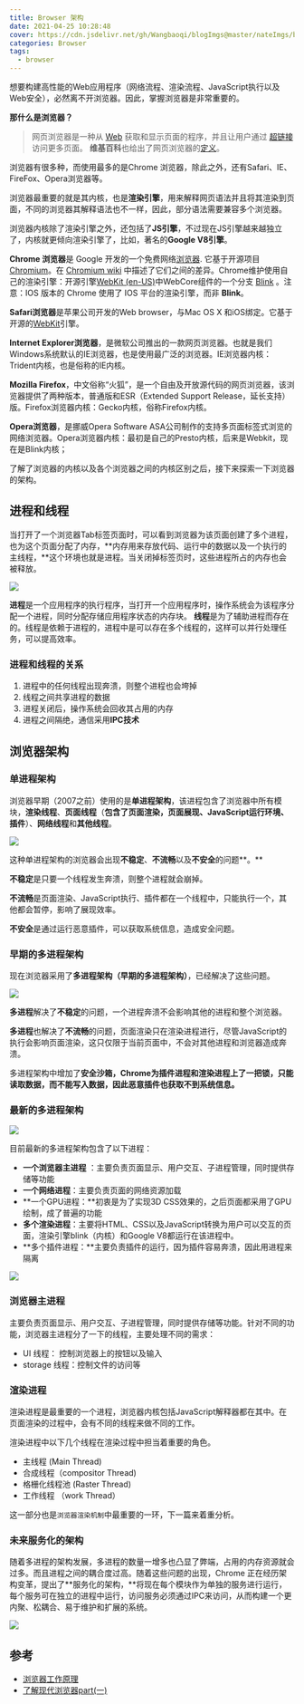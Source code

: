 ```yaml
---
title: Browser 架构
date: 2021-04-25 10:28:48
cover: https://cdn.jsdelivr.net/gh/Wangbaoqi/blogImgs@master/nateImgs/browser/bg/frame.png
categories: Browser
tags: 
  - browser
---
```


想要构建高性能的Web应用程序（网络流程、渲染流程、JavaScript执行以及Web安全），必然离不开浏览器。因此，掌握浏览器是非常重要的。

**那什么是浏览器？**

> 网页浏览器是一种从 [Web](https://developer.mozilla.org/zh-CN/docs/Glossary/World_Wide_Web) 获取和显示页面的程序，并且让用户通过 [超链接](https://developer.mozilla.org/zh-CN/docs/Glossary/Hyperlink) 访问更多页面。 **维基百科**也给出了网页浏览器的[定义](https://zh.wikipedia.org/wiki/%E7%BD%91%E9%A1%B5%E6%B5%8F%E8%A7%88%E5%99%A8)。

浏览器有很多种，而使用最多的是Chrome 浏览器，除此之外，还有Safari、IE、FireFox、Opera浏览器等。

浏览器最重要的就是其内核，也是**渲染引擎**，用来解释网页语法并且将其渲染到页面，不同的浏览器其解释语法也不一样，因此，部分语法需要兼容多个浏览器。

浏览器内核除了渲染引擎之外，还包括了**JS引擎**，不过现在JS引擎越来越独立了，内核就更倾向渲染引擎了，比如，著名的**Google V8引擎**。

**Chrome 浏览器**是 Google 开发的一个免费网络[浏览器](https://developer.mozilla.org/zh-CN/docs/Glossary/Browser). 它基于开源项目 [Chromium](https://www.chromium.org)。在 [Chromium wiki](https://code.google.com/p/chromium/wiki/ChromiumBrowserVsGoogleChrome) 中描述了它们之间的差异。Chrome维护使用自己的渲染引擎：开源引擎[WebKit (en-US)](https://developer.mozilla.org/en-US/docs/Glossary/WebKit)中WebCore组件的一个分支 [Blink](https://developer.mozilla.org/zh-CN/docs/Glossary/Blink)  。注意：IOS 版本的 Chrome 使用了 IOS 平台的渲染引擎，而非 **Blink**。

**Safari浏览器**是苹果公司开发的Web browser，与Mac OS X 和iOS绑定。它基于开源的[WebKit](https://www.webkit.org)引擎。

**Internet Explorer浏览器**，是微软公司推出的一款网页浏览器。也就是我们Windows系统默认的IE浏览器，也是使用最广泛的浏览器。IE浏览器内核：Trident内核，也是俗称的IE内核。

**Mozilla Firefox**，中文俗称“火狐”，是一个自由及开放源代码的网页浏览器，该浏览器提供了两种版本，普通版和ESR（Extended Support Release，延长支持）版。Firefox浏览器内核：Gecko内核，俗称Firefox内核。

**Opera浏览器**，是挪威Opera Software ASA公司制作的支持多页面标签式浏览的网络浏览器。Opera浏览器内核：最初是自己的Presto内核，后来是Webkit，现在是Blink内核；

了解了浏览器的内核以及各个浏览器之间的内核区别之后，接下来探索一下浏览器的架构。

## 进程和线程

当打开了一个浏览器Tab标签页面时，可以看到浏览器为该页面创建了多个进程，也为这个页面分配了内存，**内存用来存放代码、运行中的数据以及一个执行的主线程，**这个环境也就是进程。当关闭掉标签页时，这些进程所占的内存也会被释放。

![](https://cdn.jsdelivr.net/gh/Wangbaoqi/blogImgs@master/nateImgs/browser/browser-m.png)

**进程**是一个应用程序的执行程序，当打开一个应用程序时，操作系统会为该程序分配一个进程，同时分配存储应用程序状态的内存块。
**线程**是为了辅助进程而存在的。线程是依赖于进程的，进程中是可以存在多个线程的，这样可以并行处理任务，可以提高效率。

### 进程和线程的关系

1. 进程中的任何线程出现奔溃，则整个进程也会垮掉
2. 线程之间共享进程的数据
3. 进程关闭后，操作系统会回收其占用的内存
4. 进程之间隔绝，通信采用**IPC技术**

## 浏览器架构

### 单进程架构

浏览器早期（2007之前）使用的是**单进程架构**，该进程包含了浏览器中所有模块，**渲染线程**、**页面线程**（**包含了页面渲染，页面展现、JavaScript运行环境、插件**）、**网络线程**和**其他线程**。

![](https://cdn.jsdelivr.net/gh/Wangbaoqi/blogImgs@master/nateImgs/browser/browser-e.png)

这种单进程架构的浏览器会出现**不稳定**、**不流畅**以及**不安全**的问题**。**

**不稳定**是只要一个线程发生奔溃，则整个进程就会崩掉。

**不流畅**是页面渲染、JavaScript执行、插件都在一个线程中，只能执行一个，其他都会暂停，影响了展现效率。

**不安全**是通过运行恶意插件，可以获取系统信息，造成安全问题。

### **早期的多进程架构**

现在浏览器采用了**多进程架构（早期的多进程架构）**，已经解决了这些问题。

![](https://cdn.jsdelivr.net/gh/Wangbaoqi/blogImgs@master/nateImgs/browser/browser-n.png)

**多进程**解决了**不稳定**的问题，一个进程奔溃不会影响其他的进程和整个浏览器。

**多进程**也解决了**不流畅**的问题，页面渲染只在渲染进程进行，尽管JavaScript的执行会影响页面渲染，这只仅限于当前页面中，不会对其他进程和浏览器造成奔溃。

多进程架构中增加了**安全沙箱，Chrome为插件进程和渲染进程上了一把锁，只能读取数据，而不能写入数据，**因此恶意插件也获取不到系统信息**。**

### 最新的多进程架构

![](https://cdn.jsdelivr.net/gh/Wangbaoqi/blogImgs@master/nateImgs/browser/browser-p.png)

目前最新的多进程架构包含了以下进程：

* **一个浏览器主进程** ：主要负责页面显示、用户交互、子进程管理，同时提供存储等功能
* **一个网络进程**：主要负责页面的网络资源加载
* **一个GPU进程：**初衷是为了实现3D CSS效果的，之后页面都采用了GPU绘制，成了普遍的功能
* **多个渲染进程**：主要将HTML、CSS以及JavaScript转换为用户可以交互的页面，渲染引擎blink（内核）和Google V8都运行在该进程中。
* **多个插件进程：**主要负责插件的运行，因为插件容易奔溃，因此用进程来隔离

![](https://cdn.jsdelivr.net/gh/Wangbaoqi/blogImgs@master/nateImgs/browser/browserui.png)

### 浏览器主进程

主要负责页面显示、用户交互、子进程管理，同时提供存储等功能。针对不同的功能，浏览器主进程分了一下的线程，主要处理不同的需求：

* UI 线程： 控制浏览器上的按钮以及输入
* storage 线程：控制文件的访问等

### 渲染进程

渲染进程是最重要的一个进程，浏览器内核包括JavaScript解释器都在其中。在页面渲染的过程中，会有不同的线程来做不同的工作。

渲染进程中以下几个线程在渲染过程中担当着重要的角色。

* 主线程 (Main Thread)
* 合成线程（compositor Thread)
* 格栅化线程池 (Raster Thread)
* 工作线程 （work Thread）

这一部分也是`浏览器渲染机制`中最重要的一环，下一篇来着重分析。

### 未来服务化的架构

随着多进程的架构发展，多进程的数量一增多也凸显了弊端，占用的内存资源就会过多。而且进程之间的耦合度过高。随着这些问题的出现，Chrome 正在经历架构变革，提出了**服务化的架构，**将现在每个模块作为单独的服务进行运行，每个服务可在独立的进程中运行，访问服务必须通过IPC来访问，从而构建一个更内聚、松耦合、易于维护和扩展的系统。

![](https://cdn.jsdelivr.net/gh/Wangbaoqi/blogImgs@master/nateImgs/browser/browser-s.png)

## 参考

* [浏览器工作原理](https://time.geekbang.org/column/article/116588)
* [了解现代浏览器part(一)](https://developers.google.com/web/updates/2018/09/inside-browser-part1)